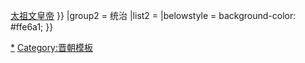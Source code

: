 {{Navbox
|name = 晉朝君主
|title = [[晋朝]]<small></small>[[晋朝君主列表|君主]]
|titlestyle = background-color: #f3b40b;
|state = expandCaption
|abovestyle = background-color: #ffe6a1; font-size: 90%;
|above = 详见：[[晋朝君主列表]]、[[晋朝皇帝世系图]]
|groupstyle = background-color: #ffe6a1; 
|group1 = 追尊
|list1 = {{Navbox subgroup
|groupstyle = background-color: #ffe6a1; 
|list1 = [[司马懿|高祖宣皇帝]]{{~w}}[[司馬師|世宗景皇帝]]{{~w}}[[司马昭|太祖文皇帝]]
}}
|group2 = 统治
|list2 = {{Navbox subgroup
|groupstyle = background-color: #ffe6a1; 
|group1 = [[西晋]]
|list1 = [[司馬炎|世祖武皇帝]]{{to}}[[晉惠帝|孝惠皇帝]]{{to}}[[司马伦|趙王]]{{to}}[[晉惠帝|孝惠皇帝]]{{to}}[[晋怀帝|孝怀皇帝]]{{to}}[[晋愍帝|孝愍皇帝]]
|group2 = [[东晋]]
|list2 = {{Navbox subgroup
|groupstyle = background-color: #ffe6a1; 
|group1 =
|list1 = [[晉元帝|中宗元皇帝]]{{to}}[[晉明帝|肅祖明皇帝]]{{to}}[[晉成帝|顯宗成皇帝]]{{to}}[[晉康帝|康皇帝]]{{to}}[[晉穆帝|孝宗穆皇帝]]{{to}}[[晉哀帝|哀皇帝]]{{to}}[[晋废帝|海西公（废帝）]]{{to}}[[晉簡文帝|太宗简文皇帝]]{{to}}[[晋孝武帝|烈宗孝武皇帝]]{{to}}[[晋安帝|安皇帝]]{{to}}[[晋恭帝|恭皇帝]]
}}
}}
|belowstyle = background-color: #ffe6a1; 
}}<noinclude>

[[Category:中国君主导航模板|{{PAGENAME}}]]
[[Category:晋朝皇帝|*]]
[[Category:晋朝模板]]
</noinclude>